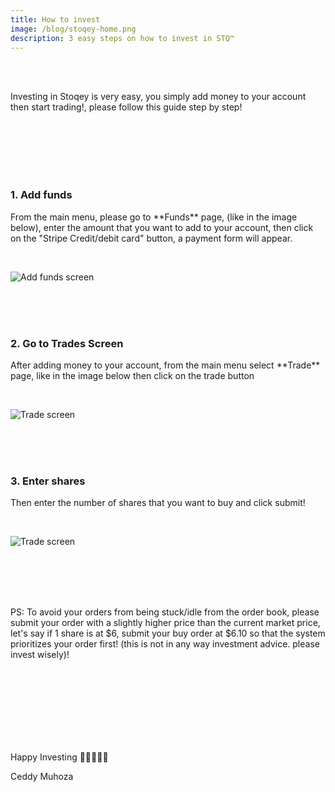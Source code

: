 ```yaml
---
title: How to invest
image: /blog/stoqey-home.png
description: 3 easy steps on how to invest in STQ™
---
```


<br />
<br />

<p>
  Investing in Stoqey is very easy, you simply add money to your account then
   start trading!, please follow this guide step by step!
</p>
<br />
<br />
<br />
<br />
<br />

### 1. Add funds

<p>
  From the main menu, please go to **Funds** page, (like in the image below),
  enter the amount that you want to add to your account, then click on the
  "Stripe Credit/debit card" button, a payment form will appear.
</p>
<br />

![Add funds screen](/blog/add-funds-00.png)

<br />
<br />
<br />

### 2. Go to Trades Screen

<p>
  After adding money to your account, from the main menu select **Trade** page,
  like in the image below then click on the trade button
</p>
<br />

![Trade screen](/blog/trade-00.png)

<br />
<br />
<br />

### 3. Enter shares

<p>Then enter the number of shares that you want to buy and click submit!</p>
<br />

![Trade screen](/blog/trade-01.png)

<br />
<br />
<br />
<br />

<p>
  PS: To avoid your orders from being stuck/idle from the order book, please
  submit your order with a slightly higher price than the current market price, let's
  say if 1 share is at $6, submit your buy order at $6.10 so that the system
  prioritizes your order first! (this is not in any way investment advice. please invest wisely)!
</p>
<br />

<br />
<br />
<br />
<br />
<br />
<br />

<p style={{ textAlign: "center" }}>Happy Investing 🍾💃💵🤖🚀</p>
<p style={{ textAlign: "center" }}>Ceddy Muhoza</p>
